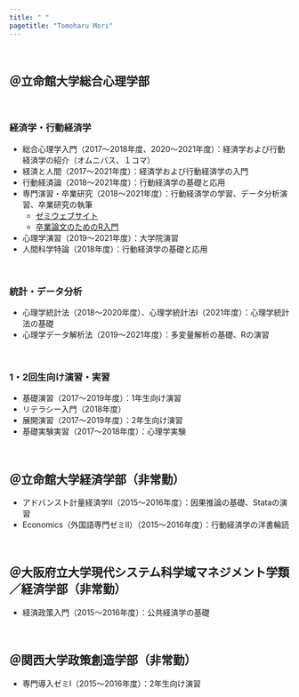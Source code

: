 ```yaml
---
title: " "
pagetitle: "Tomoharu Mori"
---
```


<br>

## ＠立命館大学総合心理学部

<br>

### 経済学・行動経済学

- 総合心理学入門（2017〜2018年度、2020〜2021年度）：経済学および行動経済学の紹介（オムニバス、１コマ）
- 経済と人間（2017〜2021年度）：経済学および行動経済学の入門
- 行動経済論（2018〜2021年度）：行動経済学の基礎と応用
- 専門演習・卒業研究（2018〜2021年度）：行動経済学の学習、データ分析演習、卒業研究の執筆
  - [ゼミウェブサイト](https://sites.google.com/view/morizemi/)
  - [卒業論文のためのR入門](https://tomoecon.github.io/R_for_graduate_thesis/)
- 心理学演習（2019〜2021年度）：大学院演習
- 人間科学特論（2018年度）：行動経済学の基礎と応用

<br>

### 統計・データ分析

- 心理学統計法（2018〜2020年度）、心理学統計法I（2021年度）：心理学統計法の基礎
- 心理学データ解析法（2019〜2021年度）：多変量解析の基礎、Rの演習

<br>

### 1・2回生向け演習・実習

- 基礎演習（2017〜2019年度）：1年生向け演習
- リテラシー入門（2018年度）
- 展開演習（2017〜2019年度）：2年生向け演習
- 基礎実験実習（2017〜2018年度）：心理学実験

<br>

## ＠立命館大学経済学部（非常勤）

- アドバンスト計量経済学II（2015〜2016年度）：因果推論の基礎、Stataの演習
- Economics（外国語専門ゼミII）（2015〜2016年度）：行動経済学の洋書輪読

<br>

## ＠大阪府立大学現代システム科学域マネジメント学類／経済学部（非常勤）

- 経済政策入門（2015〜2016年度）：公共経済学の基礎

<br>

## ＠関西大学政策創造学部（非常勤）

- 専門導入ゼミI（2015〜2016年度）：2年生向け演習
